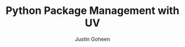 ---
title: Python Package Management with UV
publishedAt: 2025-02-01
tag: dev
summary: an extremely fast Python package and project manager, written in Rust
author: Justin Goheen
draft: true
---